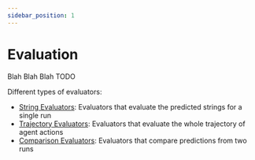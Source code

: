 ```yaml
---
sidebar_position: 1
---
```


# Evaluation

Blah Blah Blah TODO

Different types of evaluators:

- [String Evaluators](/docs/modules/evaluation/string/): Evaluators that evaluate the predicted strings for a single run
- [Trajectory Evaluators](/docs/modules/evaluation/trajectory/): Evaluators that evaluate the whole trajectory of agent actions
- [Comparison Evaluators](/docs/modules/evaluation/comparison/): Evaluators that compare predictions from two runs

